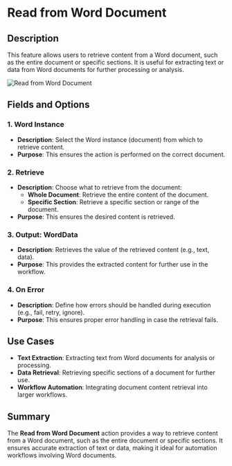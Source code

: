 # Read from Word Document  

## Description

This feature allows users to retrieve content from a Word document, such as the entire document or specific sections. It is useful for extracting text or data from Word documents for further processing or analysis.  

![Read from Word Document](../../assets/word/read-from-word-document.png)  

## Fields and Options  

### 1. **Word Instance** 

- **Description**: Select the Word instance (document) from which to retrieve content.  
- **Purpose**: This ensures the action is performed on the correct document.  

### 2. **Retrieve** 

- **Description**: Choose what to retrieve from the document:  
  - **Whole Document**: Retrieve the entire content of the document.  
  - **Specific Section**: Retrieve a specific section or range of the document.  
- **Purpose**: This ensures the desired content is retrieved.  

### 3. **Output: WordData** 

- **Description**: Retrieves the value of the retrieved content (e.g., text, data).  
- **Purpose**: This provides the extracted content for further use in the workflow.  

### 4. **On Error**

- **Description**: Define how errors should be handled during execution (e.g., fail, retry, ignore).  
- **Purpose**: This ensures proper error handling in case the retrieval fails.  

## Use Cases

- **Text Extraction**: Extracting text from Word documents for analysis or processing.  
- **Data Retrieval**: Retrieving specific sections of a document for further use.  
- **Workflow Automation**: Integrating document content retrieval into larger workflows.  

## Summary

The **Read from Word Document** action provides a way to retrieve content from a Word document, such as the entire document or specific sections. It ensures accurate extraction of text or data, making it ideal for automation workflows involving Word documents.